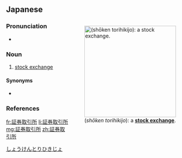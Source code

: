 ==Japanese==
<div style="float:right;">
{{wikipedia|lang=ja}}
{{wikipedia|stock exchange}}
[[File:Market centre in Tokyo stock exchange.jpg|thumb|250px|{{lang|ja|証券取引所}} (''shōken torihikijo''): a '''[[stock exchange]]'''.]]
</div>
{{ja-kanjitab|しょう|けん|と|ひ|しょ|o3=り|o4=き|k5=じょ}}

===Pronunciation===
* {{ja-pron|しょうけんとりひきじょ|acc=0|acc2=9|dev=8|acc_ref=NHK|acc2_ref=NHK}}

===Noun===
{{ja-noun|しょうけんとりひきじょ}}

# [[stock exchange]]

====Synonyms====
* {{ja-r|証取|しょうとり}} {{qualifier|abbreviation}}

===References===
<references/>

[[Category:ja:Buildings|しょうけんとりひきじょ]]

[[fr:証券取引所]]
[[li:証券取引所]]
[[mg:証券取引所]]
[[zh:証券取引所]]